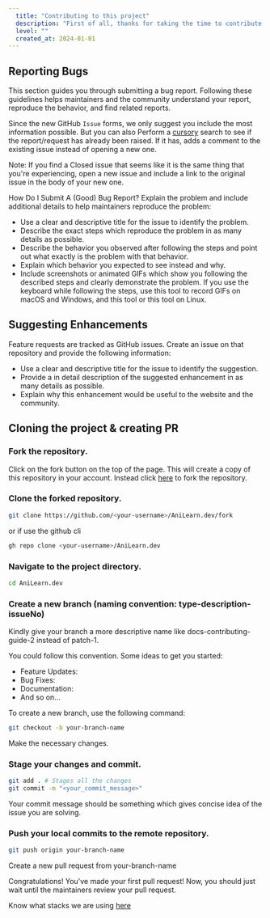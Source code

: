 ```yaml
---
  title: "Contributing to this project"
  description: "First of all, thanks for taking the time to contribute! 🎉👍"
  level: ""
  created_at: 2024-01-01
---
```


## Reporting Bugs

This section guides you through submitting a bug report. Following these guidelines helps maintainers and the community understand your report, reproduce the behavior, and find related reports.

Since the new GitHub `Issue` forms, we only suggest you include the most information possible. But you can also Perform a [cursory](https://github.com/AliReza1083/AniLearn.dev/issues) search to see if the report/request has already been raised. If it has, adds a comment to the existing issue instead of opening a new one.

Note: If you find a Closed issue that seems like it is the same thing that you're experiencing, open a new issue and include a link to the original issue in the body of your new one.

How Do I Submit A (Good) Bug Report?
Explain the problem and include additional details to help maintainers reproduce the problem:

- Use a clear and descriptive title for the issue to identify the problem.
- Describe the exact steps which reproduce the problem in as many details as possible.
- Describe the behavior you observed after following the steps and point out what exactly is the problem with that behavior.
- Explain which behavior you expected to see instead and why.
- Include screenshots or animated GIFs which show you following the described steps and clearly demonstrate the problem. If you use the keyboard while following the steps, use this tool to record GIFs on macOS and Windows, and this tool or this tool on Linux.

## Suggesting Enhancements

Feature requests are tracked as GitHub issues. Create an issue on that repository and provide the following information:

- Use a clear and descriptive title for the issue to identify the suggestion.
- Provide a in detail description of the suggested enhancement in as many details as possible.
- Explain why this enhancement would be useful to the website and the community.

## Cloning the project & creating PR

### Fork the repository.

Click on the fork button on the top of the page. This will create a copy of this repository in your account. Instead click [here](https://github.com/AliReza1083/AniLearn.dev/fork) to fork the repository.

### Clone the forked repository.

```bash
git clone https://github.com/<your-username>/AniLearn.dev/fork
```

or if use the github cli

```bash
gh repo clone <your-username>/AniLearn.dev
```

### Navigate to the project directory.

```bash
cd AniLearn.dev
```

### Create a new branch (naming convention: type-description-issueNo)

Kindly give your branch a more descriptive name like docs-contributing-guide-2 instead of patch-1.

You could follow this convention. Some ideas to get you started:

- Feature Updates:
- Bug Fixes:
- Documentation:
- And so on...

To create a new branch, use the following command:

```bash
git checkout -b your-branch-name
```

Make the necessary changes.

### Stage your changes and commit.

```bash
git add . # Stages all the changes
git commit -m "<your_commit_message>"
```

Your commit message should be something which gives concise idea of the issue you are solving.

### Push your local commits to the remote repository.

```bash
git push origin your-branch-name
```

Create a new pull request from your-branch-name

Congratulations! You've made your first pull request! Now, you should just wait until the maintainers review your pull request.

Know what stacks we are using [here](/techs/project)
